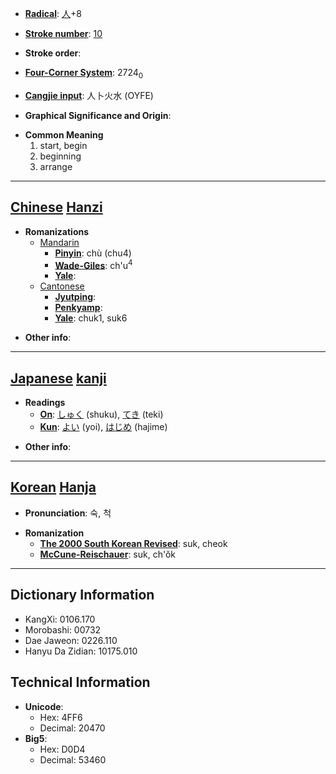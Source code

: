 * '''[[Wiktionary:Chinese radical index| Radical]]''': [[Wiktionary:Chinese radical index 人|人]]+8

* '''[[Wiktionary:Chinese total strokes index|Stroke number]]''': [[Wiktionary:Chinese total strokes index 10|10]]

* '''Stroke order''': 

* '''[[Wiktionary:Chinese four corner index|Four-Corner System]]''': 2724<sub>0</sub>

* '''[[Wiktionary:Chinese Cangjie index|Cangjie input]]''': 人卜火水 (OYFE)

* '''Graphical Significance and Origin''': 

* '''Common Meaning'''
*#start, begin
*# beginning
*# arrange


----

== [[Chinese]] [[Hanzi]] ==

* '''Romanizations'''
** [[Mandarin]]
*** '''[[Pinyin]]''': chù (chu4)
*** '''[[Wade-Giles]]''': ch'u<sup>4</sup>
*** '''[[Yale]]''': 
**[[Cantonese]]
***'''[[Jyutping]]''':
***'''[[Penkyamp]]''': 
***'''[[Yale]]''': chuk1, suk6

* '''Other info''': 

----

== [[Japanese]] [[kanji]] ==

* '''Readings'''
** '''[[On]]''': [[しゅく]] (shuku), [[てき]] (teki)
** '''[[Kun]]''': [[よい]] (yoi), [[はじめ]] (hajime)

* '''Other info''':  

----

== [[Korean]] [[Hanja]] ==

* '''Pronunciation''': 숙, 척

* '''Romanization'''
** '''[[The 2000 South Korean Revised Romanization|The 2000 South Korean Revised]]''': suk, cheok
** '''[[McCune-Reischauer]]''': suk, ch'ŏk

----

== Dictionary Information ==

* KangXi: 0106.170
* Morobashi: 00732
* Dae Jaweon: 0226.110
* Hanyu Da Zidian: 10175.010

== Technical Information ==

* '''Unicode''':
** Hex: 4FF6
** Decimal: 20470
* '''Big5''':
** Hex: D0D4
** Decimal: 53460
